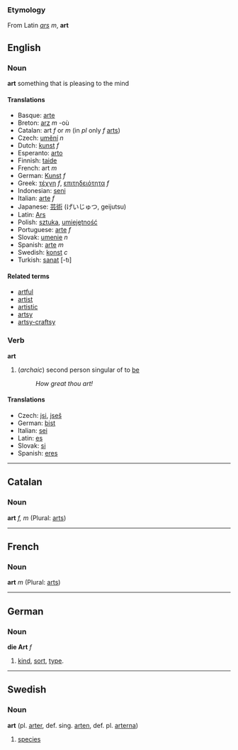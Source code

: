 ===Etymology===
From Latin ''[[ars]]'' ''m'', '''art'''

== English ==
===Noun===
'''art'''
something that is pleasing to the mind

====Translations====
*Basque: [[arte]]
*Breton: [[arz]] ''m'' -où
*Catalan: art ''f'' or ''m'' (in ''pl'' only ''f'' [[arts]])
*Czech: [[umění]] ''n''
*Dutch: [[kunst]] ''f''
*Esperanto: [[arto]]
*Finnish: [[taide]]
*French: art ''m''
*German: [[Kunst]] ''f''
*Greek: [[τέχνη]] ''f'', [[επιτηδειότητα]] ''f''
*Indonesian: [[seni]]
*Italian: [[arte]] ''f''
*Japanese: [[芸術]] (げいじゅつ, geijutsu)
*Latin: [[Ars]]
*Polish: [[sztuka]], [[umiejętność]]
*Portuguese: [[arte]] ''f''
*Slovak: [[umenie#Slovak|umenie]] ''n''
*Spanish: [[arte]] ''m''
*Swedish: [[konst]] ''c''
*Turkish: [[sanat]] [-tı]

====Related terms====
*[[artful]]
*[[artist]]
*[[artistic]]
*[[artsy]]
*[[artsy-craftsy]]

=== Verb ===
'''art'''
# (''archaic'') second person singular of to [[be]]
#: ''How great thou art!''

==== Translations ====
*Czech: [[jsi]], [[jseš]]
*German: [[bist]]
*Italian: [[sei]]
*Latin: [[es#Latin|es]]
*Slovak: [[si#Slovak|si]]
*Spanish: [[eres]]

----

== Catalan ==
=== Noun ===
'''art''' ''f, m'' (Plural: [[arts]])

----
== French ==
=== Noun ===
'''art''' ''m'' (Plural: [[arts]])

----
== German ==
=== Noun ===
'''die Art''' ''f''

# [[kind]], [[sort]], [[type]].

----
== Swedish ==
===Noun===
'''art''' (pl. [[arter]], def. sing. [[arten]], def. pl. [[arterna]])

# [[species]]